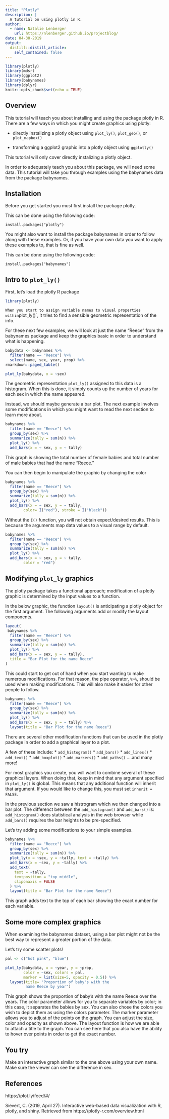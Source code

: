 ```yaml
---
title: "Plotly"
description: |
  A tutorial on using plotly in R.
author:
  - name: Natalie Lenberger
    url: https://nlenberger.github.io/projectblog/
date: 04-30-2019
output:
  distill::distill_article:
    self_contained: false
---
```


```r
library(plotly)
library(mdsr)
library(ggplot2)
library(babynames)
library(dplyr)
knitr::opts_chunk$set(echo = TRUE)
```

## Overview

This tutorial will teach you about installing and using the package plotly in R. There are a few ways in which you might create graphics using plotly:

* directly instalizing a plotly object using `plot_ly()`, `plot_geo()`, or `plot_mapbox()`

* transforming a ggplot2 graphic into a plotly object using `ggplotly()`

This tutorial will only cover directly instalizing a plotly object.

In order to adequately teach you about this package, we will need some data. This tutorial will take you through examples using the babynames data from the package babynames.

## Installation

Before you get started you must first install the package plotly.

This can be done using the following code:

`install.packages("plotly")`


You might also want to install the package babynames in order to follow along with these examples. Or, if you have your own data you want to apply these examples to, that is fine as well.

This can be done using the following code:

`install.packages("babynames")`


## Intro to `plot_ly()`

First, let's load the plotly R package

```r
library(plotly)
```
`
When you start to assign variable names to visual properties within `plot_ly()`, it tries to find a sensible geometric representation of the info. 

For these next few examples, we will look at just the name "Reece" from the babynames package and keep the graphics basic in order to understand what is happening. 

```r
babydata <- babynames %>% 
  filter(name == "Reece") %>% 
  select(name, sex, year, prop) %>% 
rmarkdown::paged_table()
```

```r
plot_ly(babydata, x = ~sex)
```

The geometric representation `plot_ly()` assigned to this data is a histogram. When this is done, it simply counts up the number of years for each sex in which the name appeared.

Instead, we should maybe generate a bar plot. The next example involves some modifications in which you might want to read the next section to learn more about.

```r
babynames %>% 
  filter(name == "Reece") %>% 
  group_by(sex) %>% 
  summarize(tally = sum(n)) %>% 
  plot_ly() %>% 
  add_bars(x = ~ sex, y = ~ tally)
```

This graph is showing the total number of female babies and total number of male babies that had the name "Reece." 


You can then begin to manipulate the graphic by changing the color

```r
babynames %>% 
  filter(name == "Reece") %>% 
  group_by(sex) %>% 
  summarize(tally = sum(n)) %>% 
  plot_ly() %>% 
  add_bars(x = ~ sex, y = ~ tally, 
        color= I("red"), stroke = I("black"))
```

Without the `I()` function, you will not obtain expect/desired results. This is because the arguments map data values to a visual range by default. 

```r
babynames %>% 
  filter(name == "Reece") %>% 
  group_by(sex) %>% 
  summarize(tally = sum(n)) %>% 
  plot_ly() %>% 
  add_bars(x = ~ sex, y = ~ tally, 
        color = "red")
```

## Modifying `plot_ly` graphics

The plotly package takes a functional approach; modification of a plotly graphic is determined by the input values to a function.

In the below graphic, the function `layout()` is anticipating a plotly object for the first argument. The following arguments add or modify the layout components. 

```r
layout(
 babynames %>% 
  filter(name == "Reece") %>% 
  group_by(sex) %>% 
  summarize(tally = sum(n)) %>% 
  plot_ly() %>% 
  add_bars(x = ~ sex, y = ~ tally),
  title = "Bar Plot for the name Reece"
)
```

This could start to get out of hand when you start wanting to make numerous modifications. For that reason, the pipe operator, `%>%`, should be used when making modifications. This will also make it easier for other people to follow. 

```r
babynames %>% 
  filter(name == "Reece") %>% 
  group_by(sex) %>% 
  summarize(tally = sum(n)) %>% 
  plot_ly() %>% 
  add_bars(x = ~ sex, y = ~ tally) %>% 
  layout(title = "Bar Plot for the name Reece")
```

There are several other modification functions that can be used in the plotly package in order to add a graphical layer to a plot. 

A few of these include:
 * `add_histogram()`
 * `add_bars()`
 * `add_lines()`
 * `add_text()`
 * `add_boxplot()`
 * `add_markers()`
 * `add_paths()`
....and many more!
 
For most graphics you create, you will want to combine several of these graphical layers. When doing that, keep in mind that any argument specified in `plot_ly()` is global. This means that any additional function will inherit that argument. If you would like to change this, you must set `inherit = FALSE`. 

In the previous section we saw a histrogram which we then changed into a bar plot. The differenct between the `add_histogram()` and `add_bars()` is: `add_histogram()` does statistical analysis in the web browser while `add_bars()` requires the bar heights to be pre-specified.

Let's try adding some modifications to your simple examples.

```r
babynames %>% 
  filter(name == "Reece") %>% 
  group_by(sex) %>% 
  summarize(tally = sum(n)) %>% 
  plot_ly(x = ~sex, y = ~tally, text = ~tally) %>% 
  add_bars(x = ~sex, y = ~tally) %>%
  add_text(
    text = ~tally,
    textposition = "top middle",
    cliponaxis = FALSE
  ) %>% 
  layout(title = "Bar Plot for the name Reece")
```

This graph adds text to the top of each bar showing the exact number for each variable.

## Some more complex graphics

When examining the babynames dataset, using a bar plot might not be the best way to represent a greater portion of the data. 

Let's try some scatter plots!

```r
pal <- c("hot pink", "blue")

plot_ly(babydata, x = ~year, y = ~prop, 
        color = ~sex, colors = pal, 
        marker = list(size=5, opacity = 0.5)) %>% 
  layout(title= "Proportion of baby's with the
         name Reece by year")
```

This graph shows the proportion of baby's with the name Reece over the years. The color parameter allows for you to separate variables by color; in this case, it separates the babies by sex. You can also chose the colors you wish to depict them as using the colors parameter. The marker parameter allows you to adjust of the points on the graph. You can adjust the size, color and opacity as shown above. The layout function is how we are able to attach a title to the graph. You can see here that you also have the ability to hover over points in order to get the exact number.

## You try

Make an interactive graph similar to the one above using your own name. Make sure the viewer can see the difference in sex. 

## References

https://plot.ly/feed/#/

Sievert, C. (2019, April 27). Interactive web-based data
  visualization with R, plotly, and shiny. Retrieved from
  https://plotly-r.com/overview.html

